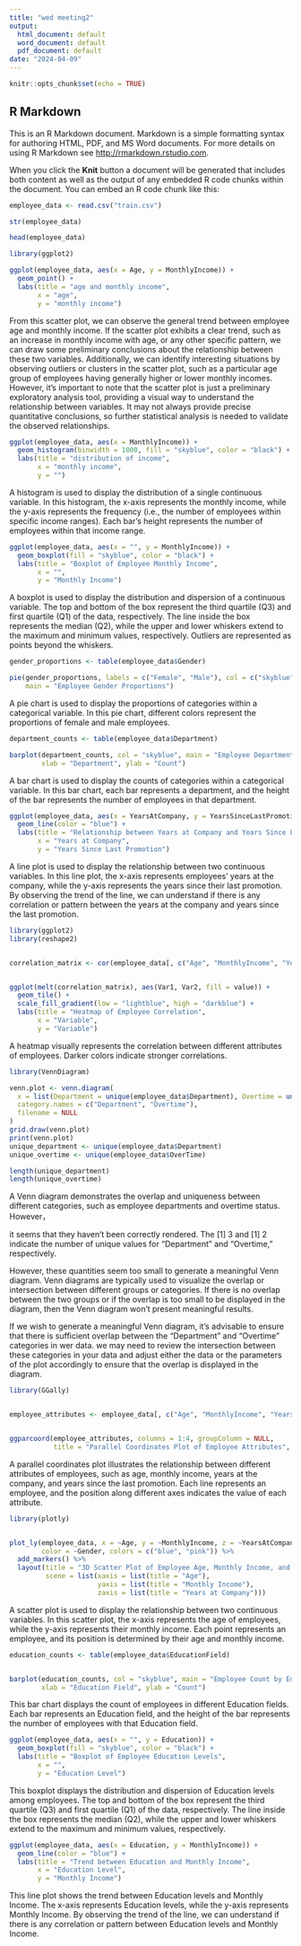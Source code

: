 ```yaml
---
title: "wed meeting2"
output:
  html_document: default
  word_document: default
  pdf_document: default
date: "2024-04-09"
---
```


```r
knitr::opts_chunk$set(echo = TRUE)
```

## R Markdown

This is an R Markdown document. Markdown is a simple formatting syntax for authoring HTML, PDF, and MS Word documents. For more details on using R Markdown see <http://rmarkdown.rstudio.com>.

When you click the **Knit** button a document will be generated that includes both content as well as the output of any embedded R code chunks within the document. You can embed an R code chunk like this:

```r
employee_data <- read.csv("train.csv")

str(employee_data)

head(employee_data)

```

```r
library(ggplot2)

ggplot(employee_data, aes(x = Age, y = MonthlyIncome)) +
  geom_point() +
  labs(title = "age and monthly income",
       x = "age",
       y = "monthly income")

```
From this scatter plot, we can observe the general trend between employee age and monthly income. If the scatter plot exhibits a clear trend, such as an increase in monthly income with age, or any other specific pattern, we can draw some preliminary conclusions about the relationship between these two variables. Additionally, we can identify interesting situations by observing outliers or clusters in the scatter plot, such as a particular age group of employees having generally higher or lower monthly incomes. However, it's important to note that the scatter plot is just a preliminary exploratory analysis tool, providing a visual way to understand the relationship between variables. It may not always provide precise quantitative conclusions, so further statistical analysis is needed to validate the observed relationships.

```r
ggplot(employee_data, aes(x = MonthlyIncome)) +
  geom_histogram(binwidth = 1000, fill = "skyblue", color = "black") +
  labs(title = "distribution of income",
       x = "monthly income",
       y = "")
```
A histogram is used to display the distribution of a single continuous variable. In this histogram, the x-axis represents the monthly income, while the y-axis represents the frequency (i.e., the number of employees within specific income ranges). Each bar's height represents the number of employees within that income range.

```r
ggplot(employee_data, aes(x = "", y = MonthlyIncome)) +
  geom_boxplot(fill = "skyblue", color = "black") +
  labs(title = "Boxplot of Employee Monthly Income",
       x = "",
       y = "Monthly Income")
```
A boxplot is used to display the distribution and dispersion of a continuous variable. The top and bottom of the box represent the third quartile (Q3) and first quartile (Q1) of the data, respectively. The line inside the box represents the median (Q2), while the upper and lower whiskers extend to the maximum and minimum values, respectively. Outliers are represented as points beyond the whiskers.

```r
gender_proportions <- table(employee_data$Gender)

pie(gender_proportions, labels = c("Female", "Male"), col = c("skyblue", "lightgreen"),
    main = "Employee Gender Proportions")
```
 A pie chart is used to display the proportions of categories within a categorical variable. In this pie chart, different colors represent the proportions of female and male employees.
 
```r
department_counts <- table(employee_data$Department)

barplot(department_counts, col = "skyblue", main = "Employee Department Counts",
        xlab = "Department", ylab = "Count")
```
 A bar chart is used to display the counts of categories within a categorical variable. In this bar chart, each bar represents a department, and the height of the bar represents the number of employees in that department.
 
```r
ggplot(employee_data, aes(x = YearsAtCompany, y = YearsSinceLastPromotion)) +
  geom_line(color = "blue") +
  labs(title = "Relationship between Years at Company and Years Since Last Promotion",
       x = "Years at Company",
       y = "Years Since Last Promotion")
```
 A line plot is used to display the relationship between two continuous variables. In this line plot, the x-axis represents employees' years at the company, while the y-axis represents the years since their last promotion. By observing the trend of the line, we can understand if there is any correlation or pattern between the years at the company and years since the last promotion.
 
```r
library(ggplot2)
library(reshape2)


correlation_matrix <- cor(employee_data[, c("Age", "MonthlyIncome", "YearsAtCompany", "YearsSinceLastPromotion")])


ggplot(melt(correlation_matrix), aes(Var1, Var2, fill = value)) +
  geom_tile() +
  scale_fill_gradient(low = "lightblue", high = "darkblue") +
  labs(title = "Heatmap of Employee Correlation",
       x = "Variable",
       y = "Variable")
```
 A heatmap visually represents the correlation between different attributes of employees. Darker colors indicate stronger correlations.
 
```r
library(VennDiagram)

venn.plot <- venn.diagram(
  x = list(Department = unique(employee_data$Department), Overtime = unique(employee_data$OverTime)),
  category.names = c("Department", "Overtime"),
  filename = NULL
)
grid.draw(venn.plot)
print(venn.plot)
unique_department <- unique(employee_data$Department)
unique_overtime <- unique(employee_data$OverTime)

length(unique_department)
length(unique_overtime)
```
 A Venn diagram demonstrates the overlap and uniqueness between different categories, such as employee departments and overtime status.
However， 
 
it seems that they haven't been correctly rendered. The [1] 3 and [1] 2 indicate the number of unique values for "Department" and "Overtime," respectively.

However, these quantities seem too small to generate a meaningful Venn diagram. Venn diagrams are typically used to visualize the overlap or intersection between different groups or categories. If there is no overlap between the two groups or if the overlap is too small to be displayed in the diagram, then the Venn diagram won't present meaningful results.

If we wish to generate a meaningful Venn diagram, it's advisable to ensure that there is sufficient overlap between the "Department" and "Overtime" categories in wer data. we may need to review the intersection between these categories in your data and adjust either the data or the parameters of the plot accordingly to ensure that the overlap is displayed in the diagram.
 
 
```r

library(GGally)


employee_attributes <- employee_data[, c("Age", "MonthlyIncome", "YearsAtCompany", "YearsSinceLastPromotion")]


ggparcoord(employee_attributes, columns = 1:4, groupColumn = NULL,
           title = "Parallel Coordinates Plot of Employee Attributes", showPoints = TRUE)
```
 A parallel coordinates plot illustrates the relationship between different attributes of employees, such as age, monthly income, years at the company, and years since the last promotion. Each line represents an employee, and the position along different axes indicates the value of each attribute.
 
```r
library(plotly)


plot_ly(employee_data, x = ~Age, y = ~MonthlyIncome, z = ~YearsAtCompany, 
        color = ~Gender, colors = c("blue", "pink")) %>%
  add_markers() %>%
  layout(title = "3D Scatter Plot of Employee Age, Monthly Income, and Years at Company",
         scene = list(xaxis = list(title = "Age"),
                      yaxis = list(title = "Monthly Income"),
                      zaxis = list(title = "Years at Company")))

```
A scatter plot is used to display the relationship between two continuous variables. In this scatter plot, the x-axis represents the age of employees, while the y-axis represents their monthly income. Each point represents an employee, and its position is determined by their age and monthly income.

 
```r
education_counts <- table(employee_data$EducationField)


barplot(education_counts, col = "skyblue", main = "Employee Count by Education Field",
        xlab = "Education Field", ylab = "Count")
```
This bar chart displays the count of employees in different Education fields. Each bar represents an Education field, and the height of the bar represents the number of employees with that Education field.

```r
ggplot(employee_data, aes(x = "", y = Education)) +
  geom_boxplot(fill = "skyblue", color = "black") +
  labs(title = "Boxplot of Employee Education Levels",
       x = "",
       y = "Education Level")
```
This boxplot displays the distribution and dispersion of Education levels among employees. The top and bottom of the box represent the third quartile (Q3) and first quartile (Q1) of the data, respectively. The line inside the box represents the median (Q2), while the upper and lower whiskers extend to the maximum and minimum values, respectively.

```r
ggplot(employee_data, aes(x = Education, y = MonthlyIncome)) +
  geom_line(color = "blue") +
  labs(title = "Trend between Education and Monthly Income",
       x = "Education Level",
       y = "Monthly Income")
```
This line plot shows the trend between Education levels and Monthly Income. The x-axis represents Education levels, while the y-axis represents Monthly Income. By observing the trend of the line, we can understand if there is any correlation or pattern between Education levels and Monthly Income.
